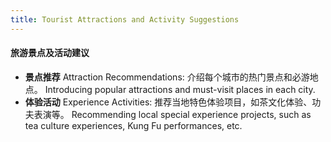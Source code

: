 ```yaml
---
title: Tourist Attractions and Activity Suggestions
---
```



#### 旅游景点及活动建议

- **景点推荐**
  Attraction Recommendations: 介绍每个城市的热门景点和必游地点。
  Introducing popular attractions and must-visit places in each city.
- **体验活动**
  Experience Activities: 推荐当地特色体验项目，如茶文化体验、功夫表演等。
  Recommending local special experience projects, such as tea culture experiences, Kung Fu performances, etc.


